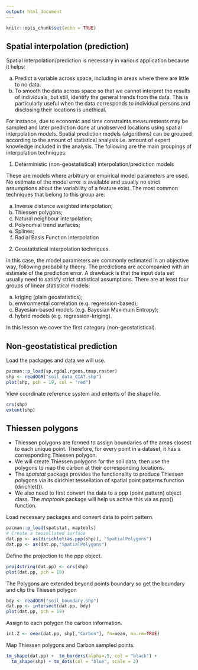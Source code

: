 ```yaml
---
output: html_document
---
```


```r
knitr::opts_chunk$set(echo = TRUE)
```

## Spatial interpolation (prediction)

Spatial interpolation/prediction is necessary in various application because it helps:

  a. Predict a variable across space, including in areas where there are little to no data.
  b. To smooth the data across space so that we cannot interpret the results of individuals, but still, identify the general trends from the data. This is particularly useful when the data corresponds to individual persons and disclosing their locations is unethical.
  
For instance, due to economic and time constraints measurements may be sampled and later prediction done at unobserved locations using spatial interpolation models. Spatial prediction models (algorithms) can be grouped according to the amount of statistical analysis i.e. amount of expert knowledge included in the analysis. The following are the main groupings of interpolation techniques:

1. Deterministic (non-geostatistical) interpolation/prediction models 

These are models where arbitrary or empirical model parameters are used. No estimate of the model error is available and usually no strict assumptions about the variability of a feature exist. The most common techniques that belong to this group are:

  a. Inverse distance weighted interpolation;
  b. Thiessen polygons;
  c. Natural neighbour interpolation;
  d. Polynomial trend surfaces;
  e. Splines;
  f. Radial Basis Function Interpolation

2. Geostatistical interpolation techniques.

in this case, the model parameters are commonly estimated in an objective way, following probability theory. The predictions are accompanied with an estimate of the prediction error. A drawback is that the input data set usually need to satisfy strict statistical assumptions. There are at least four groups of linear statistical models:

  a. kriging (plain geostatistics);
  b. environmental correlation (e.g. regression-based);
  c. Bayesian-based models (e.g. Bayesian Maximum Entropy);
  d. hybrid models (e.g. regression-kriging).
  
In this lesson we cover the first category (non-geostatistical).

## Non-geostatistical prediction

Load the packages and data we will use.

```r
pacman::p_load(sp,rgdal,rgeos,tmap,raster) 
shp <- readOGR("soil_data_CIAT.shp")
plot(shp, pch = 19, col = "red")
```

View coordinate reference system and extents of the shapefile.

```r
crs(shp)
extent(shp)
```


## Thiessen polygons

- Thiessen polygons are formed to assign boundaries of the areas closest to each unique point. Therefore, for every point in a dataset, it has a corresponding Thiessen polygon.
- We will create Thiessen polygons for the soil data, then use the polygons to map the carbon at their corresponding locations. 
- The *spatstat* package provides the functionality to produce Thiessen polygons via its dirichlet tessellation of spatial point patterns function (dirichlet()). 
- We also need to first convert the data to a ppp (point pattern) object class. The *maptools* package will help us achive this via  as.ppp() function.

Load necessary packages and convert data to point pattern.

```r
pacman::p_load(spatstat, maptools) 
# Create a tessellated surface
dat.pp <- as(dirichlet(as.ppp(shp)), "SpatialPolygons")
dat.pp <- as(dat.pp,"SpatialPolygons")

```

Define the projection to the ppp object.

```r
proj4string(dat.pp) <- crs(shp)
plot(dat.pp, pch = 19)
```

The Polygons are extended beyond points boundary so get the boundary and clip the Thiesen polygon

```r
bdy <- readOGR("soil_boundary.shp")
dat.pp <- intersect(dat.pp, bdy)
plot(dat.pp, pch = 19)

```


Assign to each polygon the carbon information.

```r
int.Z <- over(dat.pp, shp[,"Carbon"], fn=mean, na.rm=TRUE) 

```

Map Thiessen polygons and Carbon sampled points.

```r
tm_shape(dat.pp) +  tm_borders(alpha=.5, col = "black") +
  tm_shape(shp) + tm_dots(col = "blue", scale = 2)

```

